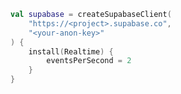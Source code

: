 </TabPanel>
<TabPanel id="kotlin" label="Kotlin">

```kotlin
val supabase = createSupabaseClient(
    "https://<project>.supabase.co",
    "<your-anon-key>"
) {
    install(Realtime) {
        eventsPerSecond = 2
    }
}
```
